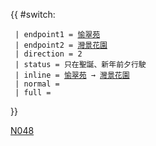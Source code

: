{{ #switch: {{{format|}}}
  | endpoint1 = [[愉翠苑公共運輸交匯處|愉翠苑]]
  | endpoint2 = [[灣景花園巴士總站|灣景花園]]
  | direction = 2
  | status = 只在聖誕、新年前夕行駛
  | inline = [[愉翠苑公共運輸交匯處|愉翠苑]] → [[灣景花園巴士總站|灣景花園]]
  | normal =
  | full =
}}<noinclude>[[Category:九龍巴士路線模板|N048]]</noinclude>